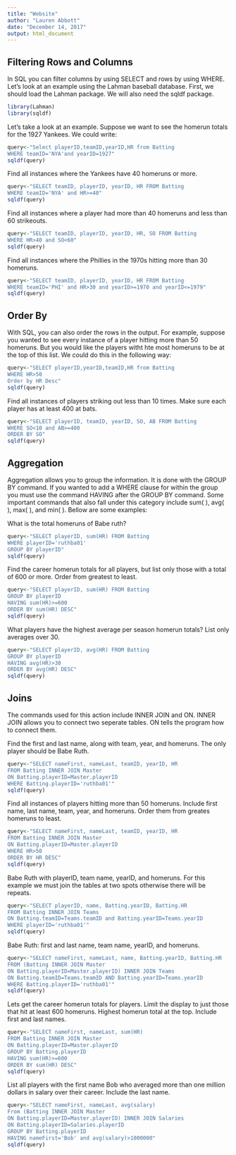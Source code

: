 ---
title: "Website"
author: "Lauren Abbott"
date: "December 14, 2017"
output: html_document
---
## Filtering Rows and Columns

In SQL you can filter columns by using SELECT and rows by using WHERE. Let's look at an example using the Lahman baseball database. First, we should load the Lahman package. We will also need the sqldf package. 

```{r message=FALSE, warning=FALSE}
library(Lahman)
library(sqldf)
```

Let's take a look at an example. Suppose we want to see the homerun totals for the 1927 Yankees. We could write:

```{r}
query<-"Select playerID,teamID,yearID,HR from Batting
WHERE teamID='NYA'and yearID=1927"
sqldf(query)
```

Find all instances where the Yankees have 40 homeruns or more.

```{r}
query<-"SELECT teamID, playerID, yearID, HR FROM Batting
WHERE teamID='NYA' and HR>=40"
sqldf(query)
```

Find all instances where a player had more than 40 homeruns and less than 60 strikeouts.

```{r}
query<-"SELECT teamID, playerID, yearID, HR, SO FROM Batting
WHERE HR>40 and SO<60"
sqldf(query)
```

Find all instances where the Phillies in the 1970s hitting more than 30 homeruns. 

```{r}
query<-"SELECT teamID, playerID, yearID, HR FROM Batting 
WHERE teamID='PHI' and HR>30 and yearID>=1970 and yearID<=1979"
sqldf(query)
```

## Order By

With SQL, you can also order the rows in the output. For example, suppose you wanted to see every instance of a player hitting more than 50 homeruns. But you would like the players witht hte most homeruns to be at the top of this list. We could do this in the following way:

```{r}
query<-"SELECT playerID,yearID,teamID,HR from Batting 
WHERE HR>50 
Order by HR Desc"
sqldf(query)
```

Find all instances of players striking out less than 10 times. Make sure each player has at least 400 at bats.

```{r}
query<-"SELECT playerID, teamID, yearID, SO, AB FROM Batting
WHERE SO<10 and AB>=400
ORDER BY SO"
sqldf(query)
```

## Aggregation

Aggregation allows you to group the information. It is done with the GROUP BY command. If you wanted to add a WHERE clause for within the group you must use the command HAVING after the GROUP BY command. Some important commands that also fall under this category include sum( ), avg( ), max( ), and min( ). Bellow are some examples:

What is the total homeruns of Babe ruth?

```{r}
query<-"SELECT playerID, sum(HR) FROM Batting 
WHERE playerID='ruthba01'
GROUP BY playerID"
sqldf(query)
```


Find the career homerun totals for all players, but list only those with a total of 600 or more. Order from greatest to least.

```{r}
query<-"SELECT playerID, sum(HR) FROM Batting
GROUP BY playerID
HAVING sum(HR)>=600
ORDER BY sum(HR) DESC"
sqldf(query)
```

What players have the highest average per season homerun totals? List only averages over 30.

```{r}
query<-"SELECT playerID, avg(HR) FROM Batting
GROUP BY playerID
HAVING avg(HR)>30
ORDER BY avg(HR) DESC"
sqldf(query)
```

## Joins

The commands used for this action include INNER JOIN and ON. INNER JOIN allows you to connect two seperate tables. ON tells the program how to connect them.

Find the first and last name, along with team, year, and homeruns. The only player should be Babe Ruth.

```{r}
query<-"SELECT nameFirst, nameLast, teamID, yearID, HR
FROM Batting INNER JOIN Master
ON Batting.playerID=Master.playerID
WHERE Batting.playerID='ruthba01'"
sqldf(query)
```

Find all instances of players hitting more than 50 homeruns. Include first name, last name, team, year, and homeruns. Order them from greates homeruns to least.

```{r}
query<-"SELECT nameFirst, nameLast, teamID, yearID, HR
FROM Batting INNER JOIN Master
ON Batting.playerID=Master.playerID
WHERE HR>50
ORDER BY HR DESC"
sqldf(query)
```

Babe Ruth with playerID, team name, yearID, and homeruns. For this example we must join the tables at two spots otherwise there will be repeats.

```{r}
query<-"SELECT playerID, name, Batting.yearID, Batting.HR
FROM Batting INNER JOIN Teams
ON Batting.teamID=Teams.teamID and Batting.yearID=Teams.yearID
WHERE playerID='ruthba01'"
sqldf(query)
```

Babe Ruth: first and last name, team name, yearID, and homeruns.

```{r}
query<-"SELECT nameFirst, nameLast, name, Batting.yearID, Batting.HR 
FROM (Batting INNER JOIN Master
ON Batting.playerID=Master.playerID) INNER JOIN Teams
ON Batting.teamID=Teams.teamID AND Batting.yearID=Teams.yearID
WHERE Batting.playerID='ruthba01'"
sqldf(query)
```

Lets get the career homerun totals for players. Limit the display to just those that hit at least 600 homeruns. Highest homerun total at the top. Include first and last names.

```{r}
query<-"SELECT nameFirst, nameLast, sum(HR)
FROM Batting INNER JOIN Master
ON Batting.playerID=Master.playerID
GROUP BY Batting.playerID
HAVING sum(HR)>=600
ORDER BY sum(HR) DESC"
sqldf(query)
```

List all players with the first name Bob who averaged more than one million dollars in salary over their career. Include the last name.

```{r}
query<-"SELECT nameFirst, nameLast, avg(salary)
From (Batting INNER JOIN Master
ON Batting.playerID=Master.playerID) INNER JOIN Salaries
ON Batting.playerID=Salaries.playerID
GROUP BY Batting.playerID
HAVING nameFirst='Bob' and avg(salary)>1000000"
sqldf(query)
```



